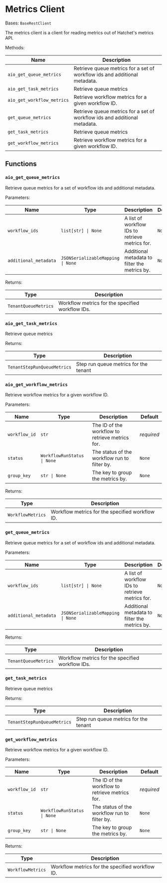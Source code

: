 # Metrics Client

Bases: `BaseRestClient`

The metrics client is a client for reading metrics out of Hatchet's metrics API.

Methods:

| Name                       | Description                                                               |
| -------------------------- | ------------------------------------------------------------------------- |
| `aio_get_queue_metrics`    | Retrieve queue metrics for a set of workflow ids and additional metadata. |
| `aio_get_task_metrics`     | Retrieve queue metrics                                                    |
| `aio_get_workflow_metrics` | Retrieve workflow metrics for a given workflow ID.                        |
| `get_queue_metrics`        | Retrieve queue metrics for a set of workflow ids and additional metadata. |
| `get_task_metrics`         | Retrieve queue metrics                                                    |
| `get_workflow_metrics`     | Retrieve workflow metrics for a given workflow ID.                        |

## Functions

### `aio_get_queue_metrics`

Retrieve queue metrics for a set of workflow ids and additional metadata.

Parameters:

| Name                  | Type                              | Description                                     | Default |
| --------------------- | --------------------------------- | ----------------------------------------------- | ------- |
| `workflow_ids`        | `list[str] \| None`               | A list of workflow IDs to retrieve metrics for. | `None`  |
| `additional_metadata` | `JSONSerializableMapping \| None` | Additional metadata to filter the metrics by.   | `None`  |

Returns:

| Type                 | Description                                      |
| -------------------- | ------------------------------------------------ |
| `TenantQueueMetrics` | Workflow metrics for the specified workflow IDs. |

### `aio_get_task_metrics`

Retrieve queue metrics

Returns:

| Type                        | Description                           |
| --------------------------- | ------------------------------------- |
| `TenantStepRunQueueMetrics` | Step run queue metrics for the tenant |

### `aio_get_workflow_metrics`

Retrieve workflow metrics for a given workflow ID.

Parameters:

| Name          | Type                        | Description                                     | Default    |
| ------------- | --------------------------- | ----------------------------------------------- | ---------- |
| `workflow_id` | `str`                       | The ID of the workflow to retrieve metrics for. | _required_ |
| `status`      | `WorkflowRunStatus \| None` | The status of the workflow run to filter by.    | `None`     |
| `group_key`   | `str \| None`               | The key to group the metrics by.                | `None`     |

Returns:

| Type              | Description                                     |
| ----------------- | ----------------------------------------------- |
| `WorkflowMetrics` | Workflow metrics for the specified workflow ID. |

### `get_queue_metrics`

Retrieve queue metrics for a set of workflow ids and additional metadata.

Parameters:

| Name                  | Type                              | Description                                     | Default |
| --------------------- | --------------------------------- | ----------------------------------------------- | ------- |
| `workflow_ids`        | `list[str] \| None`               | A list of workflow IDs to retrieve metrics for. | `None`  |
| `additional_metadata` | `JSONSerializableMapping \| None` | Additional metadata to filter the metrics by.   | `None`  |

Returns:

| Type                 | Description                                      |
| -------------------- | ------------------------------------------------ |
| `TenantQueueMetrics` | Workflow metrics for the specified workflow IDs. |

### `get_task_metrics`

Retrieve queue metrics

Returns:

| Type                        | Description                           |
| --------------------------- | ------------------------------------- |
| `TenantStepRunQueueMetrics` | Step run queue metrics for the tenant |

### `get_workflow_metrics`

Retrieve workflow metrics for a given workflow ID.

Parameters:

| Name          | Type                        | Description                                     | Default    |
| ------------- | --------------------------- | ----------------------------------------------- | ---------- |
| `workflow_id` | `str`                       | The ID of the workflow to retrieve metrics for. | _required_ |
| `status`      | `WorkflowRunStatus \| None` | The status of the workflow run to filter by.    | `None`     |
| `group_key`   | `str \| None`               | The key to group the metrics by.                | `None`     |

Returns:

| Type              | Description                                     |
| ----------------- | ----------------------------------------------- |
| `WorkflowMetrics` | Workflow metrics for the specified workflow ID. |
